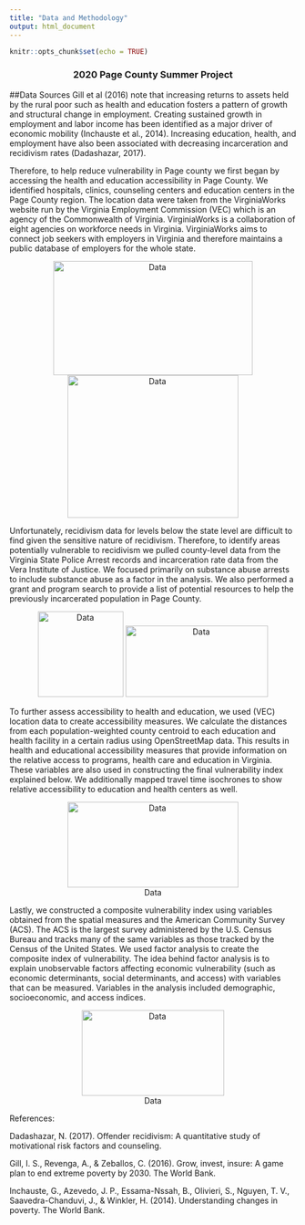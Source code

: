 ```yaml
---
title: "Data and Methodology"
output: html_document
---
```


```r
knitr::opts_chunk$set(echo = TRUE)
```

### 2020 Page County Summer Project {style=text-align:center}


##Data Sources
Gill et al (2016) note that increasing returns to assets held by the rural poor such as health and education fosters a pattern of growth and structural change in employment. Creating sustained growth in employment and labor income has been identified as a major driver of economic mobility (Inchauste et al., 2014). Increasing education, health, and employment have also been associated with decreasing incarceration and recidivism rates (Dadashazar, 2017).

Therefore, to help reduce vulnerability in Page county we first began by accessing the health and education accessibility in Page County. We identified hospitals, clinics, counseling centers and education centers in the Page County region. The location data were taken from the VirginiaWorks website run by the Virginia Employment Commission (VEC) which is an agency of the Commonwealth of Virginia. VirginiaWorks is a collaboration of eight agencies on workforce needs in Virginia. VirginiaWorks aims to connect job seekers with employers in Virginia and therefore maintains a public database of employers for the whole state.

<center>
![Data](/dspg20page/images/VEC.png){width=350px height=200px}
![Data](/dspg20page/images/careerWorks.png){width=300px height=250px}
</center>

Unfortunately, recidivism data for levels below the state level are difficult to find given the sensitive nature of recidivism. Therefore, to identify areas potentially vulnerable to recidivism we pulled county-level data from the Virginia State Police Arrest records and incarceration rate data from the Vera Institute of Justice. We focused primarily on substance abuse arrests to include substance abuse as a factor in the analysis. We also performed a grant and program search to provide a list of potential resources to help the previously incarcerated population in Page County. 

<center>
![Data](/dspg20page/images/police.jpg){width=150px height=150px}
![Data](/dspg20page/images/Vera_Ver_Red.png){width=250px height=125px}
</center>

To further assess accessibility to health and education, we used (VEC) location data to create accessibility measures. We calculate the distances from each population-weighted county centroid to each education and health facility in a certain radius using OpenStreetMap data. This results in health and educational accessibility measures that provide information on the relative access to programs, health care and education in Virginia. These variables are also used in constructing the final vulnerability index explained below. We additionally mapped travel time isochrones to show relative accessibility to education and health centers as well. 

<center>
![Data](/dspg20page/images/OSM.jpg){width=300px height=150px}
</center>

Lastly, we constructed a composite vulnerability index using variables obtained from the spatial measures and the American Community Survey (ACS). The ACS is the largest survey administered by the U.S. Census Bureau and tracks many of the same variables as those tracked by the Census of the United States. We used factor analysis to create the composite index of vulnerability. The idea behind factor analysis is to explain unobservable factors affecting economic vulnerability (such as economic determinants, social determinants, and access) with variables that can be measured.  Variables in the analysis included demographic, socioeconomic, and access indices.

<center>
![Data](/dspg20page/images/ACS.jpg){width=250px height=150px}
</center>

References: 

Dadashazar, N. (2017). Offender recidivism: A quantitative study of motivational risk factors and counseling.
 
Gill, I. S., Revenga, A., & Zeballos, C. (2016). Grow, invest, insure: A game plan to end extreme poverty by 2030. The World Bank.

Inchauste, G., Azevedo, J. P., Essama-Nssah, B., Olivieri, S., Nguyen, T. V., Saavedra-Chanduvi, J., & Winkler, H. (2014). Understanding changes in poverty. The World Bank.



